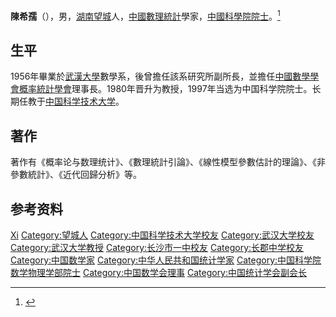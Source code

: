 '''陳希孺'''（{{bd|1934年|2月11日|2005年|8月8日}}），男，[[湖南|湖南]][[望城|望城]]人，[[中华人民共和国|中國]][[數理統計|數理統計]]學家，[[中國科學院院士|中國科學院院士]]。<ref>{{Cite book|title=中华当代文化名人大辞典|author=张品兴, 殷登祥, 陈有进等主编|publisher=中国广播电视出版社|year=1992|isbn=9787504315137|location=北京|pages=}}</ref>

== 生平 ==
1956年畢業於[[武漢大學|武漢大學]]數學系，後曾擔任該系研究所副所長，並擔任[[中國數學學會概率統計學會|中國數學學會概率統計學會]]理事長。1980年晋升为教授，1997年当选为中国科学院院士。长期任教于[[中国科学技术大学|中国科学技术大学]]。

== 著作 ==
著作有《概率论与数理统计》、《數理統計引論》、《線性模型參數估計的理論》、《非參數統計》、《近代回歸分析》等。

== 参考资料 ==
{{reflist}}

{{数学家小作品}}
{{中国科学院数学物理学部院士}}
{{Navboxes
| title  = 陈希孺在[[中国数学会|中国数学会]]的职务
| list1  =
{{中国数学会第四届理事会}}
}}
{{Navboxes
| title  = 陈希孺在[[中国统计学会|中国统计学会]]的职务
| list1  =
{{中国统计学会第五届理事会}}
{{中国统计学会第六届理事会}}
}}

{{Authority control}}
{{DEFAULTSORT:Chen陈}}
[[Category:陈姓|Xi]]
[[Category:望城人|Category:望城人]]
[[Category:中国科学技术大学校友|Category:中国科学技术大学校友]]
[[Category:武汉大学校友|Category:武汉大学校友]]
[[Category:武汉大学教授|Category:武汉大学教授]]
[[Category:长沙市一中校友|Category:长沙市一中校友]]
[[Category:长郡中学校友|Category:长郡中学校友]]
[[Category:中国数学家|Category:中国数学家]]
[[Category:中华人民共和国统计学家|Category:中华人民共和国统计学家]]
[[Category:中国科学院数学物理学部院士|Category:中国科学院数学物理学部院士]]
[[Category:中国数学会理事|Category:中国数学会理事]]
[[Category:中国统计学会副会长|Category:中国统计学会副会长]]